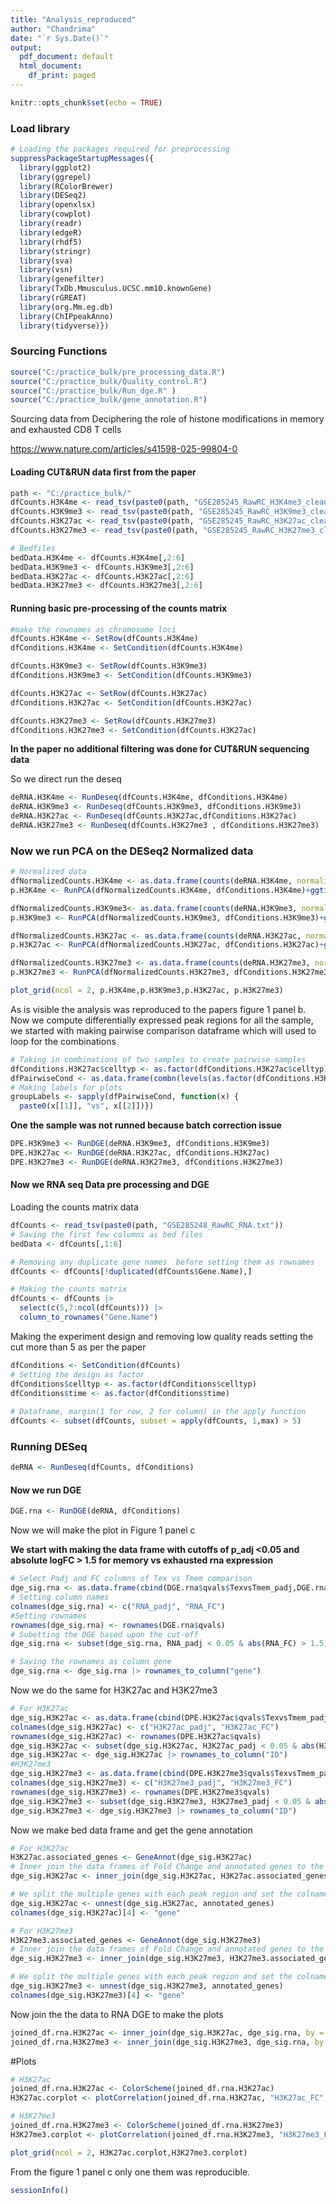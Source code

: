 ---
title: "Analysis_reproduced"
author: "Chandrima"
date: "`r Sys.Date()`"
output:
  pdf_document: default
  html_document:
    df_print: paged
---

```{r setup, include=FALSE}
knitr::opts_chunk$set(echo = TRUE)
```

### Load library

```{r}
# Loading the packages required for preprocessing
suppressPackageStartupMessages({
  library(ggplot2)
  library(ggrepel)
  library(RColorBrewer)
  library(DESeq2)
  library(openxlsx)
  library(cowplot)
  library(readr)
  library(edgeR)
  library(rhdf5)
  library(stringr)
  library(sva)
  library(vsn)
  library(genefilter)
  library(TxDb.Mmusculus.UCSC.mm10.knownGene)
  library(rGREAT)
  library(org.Mm.eg.db)
  library(ChIPpeakAnno)
  library(tidyverse)})
```

### Sourcing Functions

```{r}
source("C:/practice_bulk/pre_processing_data.R")
source("C:/practice_bulk/Quality_control.R")
source("C:/practice_bulk/Run_dge.R" )
source("C:/practice_bulk/gene_annotation.R")
```

Sourcing data from Deciphering the role of histone modifications in memory and exhausted CD8 T cells

<https://www.nature.com/articles/s41598-025-99804-0>

#### Loading CUT&RUN data first from the paper

```{r}
path <- "C:/practice_bulk/"
dfCounts.H3K4me <- read_tsv(paste0(path, "GSE285245_RawRC_H3K4me3_cleanID.txt"))
dfCounts.H3K9me3 <- read_tsv(paste0(path, "GSE285245_RawRC_H3K9me3_cleanID.txt"))
dfCounts.H3K27ac <- read_tsv(paste0(path, "GSE285245_RawRC_H3K27ac_cleanID.txt"))
dfCounts.H3K27me3 <- read_tsv(paste0(path, "GSE285245_RawRC_H3K27me3_cleanID.txt"))

# Bedfiles
bedData.H3K4me <- dfCounts.H3K4me[,2:6]
bedData.H3K9me3 <- dfCounts.H3K9me3[,2:6]
bedData.H3K27ac <- dfCounts.H3K27ac[,2:6]
bedData.H3K27me3 <- dfCounts.H3K27me3[,2:6]
```

#### Running basic pre-processing of the counts matrix

```{r}
#make the rownames as chromosome loci
dfCounts.H3K4me <- SetRow(dfCounts.H3K4me)
dfConditions.H3K4me <- SetCondition(dfCounts.H3K4me)

dfCounts.H3K9me3 <- SetRow(dfCounts.H3K9me3)
dfConditions.H3K9me3 <- SetCondition(dfCounts.H3K9me3)

dfCounts.H3K27ac <- SetRow(dfCounts.H3K27ac)
dfConditions.H3K27ac <- SetCondition(dfCounts.H3K27ac)

dfCounts.H3K27me3 <- SetRow(dfCounts.H3K27me3)
dfConditions.H3K27me3 <- SetCondition(dfCounts.H3K27ac)
```

**In the paper no additional filtering was done for CUT&RUN sequencing data**

So we direct run the deseq

```{r}
deRNA.H3K4me <- RunDeseq(dfCounts.H3K4me, dfConditions.H3K4me)
deRNA.H3K9me3 <- RunDeseq(dfCounts.H3K9me3, dfConditions.H3K9me3)
deRNA.H3K27ac <- RunDeseq(dfCounts.H3K27ac,dfConditions.H3K27ac)
deRNA.H3K27me3 <- RunDeseq(dfCounts.H3K27me3 , dfConditions.H3K27me3)
```

### Now we run PCA on the DESeq2 Normalized data

```{r}
# Normalized data
dfNormalizedCounts.H3K4me <- as.data.frame(counts(deRNA.H3K4me, normalized = T))
p.H3K4me <- RunPCA(dfNormalizedCounts.H3K4me, dfConditions.H3K4me)+ggtitle("H3K4me")

dfNormalizedCounts.H3K9me3<- as.data.frame(counts(deRNA.H3K9me3, normalized = T))
p.H3K9me3 <- RunPCA(dfNormalizedCounts.H3K9me3, dfConditions.H3K9me3)+ggtitle("H3K9me3")

dfNormalizedCounts.H3K27ac <- as.data.frame(counts(deRNA.H3K27ac, normalized = T))
p.H3K27ac <- RunPCA(dfNormalizedCounts.H3K27ac, dfConditions.H3K27ac)+ggtitle("H3K27ac")

dfNormalizedCounts.H3K27me3 <- as.data.frame(counts(deRNA.H3K27me3, normalized = T))
p.H3K27me3 <- RunPCA(dfNormalizedCounts.H3K27me3, dfConditions.H3K27me3)+ggtitle("H3K27me3")

plot_grid(ncol = 2, p.H3K4me,p.H3K9me3,p.H3K27ac, p.H3K27me3)
```

As is visible the analysis was reproduced to the papers figure 1 panel b. Now we compute differentially expressed peak regions for all the sample, we started with making pairwise comparison dataframe which will used to loop for the combinations

```{r}
# Taking in combinations of two samples to create pairwise samples
dfConditions.H3K27ac$celltyp <- as.factor(dfConditions.H3K27ac$celltyp)
dfPairwiseCond <- as.data.frame(combn(levels(as.factor(dfConditions.H3K27ac$celltyp)), 2))
# Making labels for plots  
groupLabels <- sapply(dfPairwiseCond, function(x) {
  paste0(x[[1]], "vs", x[[2]])})
```

**One the sample was not runned because batch correction issue**

```{r}
DPE.H3K9me3 <- RunDGE(deRNA.H3K9me3, dfConditions.H3K9me3)
DPE.H3K27ac <- RunDGE(deRNA.H3K27ac, dfConditions.H3K27ac)
DPE.H3K27me3 <- RunDGE(deRNA.H3K27me3, dfConditions.H3K27me3)
```

#### Now we RNA seq Data pre processing and DGE

Loading the counts matrix data

```{r}
dfCounts <- read_tsv(paste0(path, "GSE285248_RawRC_RNA.txt"))
# Saving the first few columns as bed files
bedData <- dfCounts[,1:6]

# Removing any duplicate gene names  before setting them as rownames
dfCounts <- dfCounts[!duplicated(dfCounts$Gene.Name),]

# Making the counts matrix
dfCounts <- dfCounts |> 
  select(c(5,7:ncol(dfCounts))) |> 
  column_to_rownames("Gene.Name")
```

Making the experiment design and removing low quality reads setting the cut more than 5 as per the paper

```{r}
dfConditions <- SetCondition(dfCounts)
# Setting the design as factor
dfConditions$celltyp <- as.factor(dfConditions$celltyp)
dfConditions$time <- as.factor(dfConditions$time)
                               
# Dataframe, margin(1 for row, 2 for column) in the apply function
dfCounts <- subset(dfCounts, subset = apply(dfCounts, 1,max) > 5)
```

### Running DESeq

```{r}
deRNA <- RunDeseq(dfCounts, dfConditions)
```

#### Now we run DGE

```{r}
DGE.rna <- RunDGE(deRNA, dfConditions)
```

Now we will make the plot in Figure 1 panel c

**We start with making the data frame with cutoffs of p_adj \<0.05 and absolute logFC \> 1.5 for memory vs exhausted rna expression**

```{r}
# Select Padj and FC columns of Tex vs Tmem comparison
dge_sig.rna <- as.data.frame(cbind(DGE.rna$qvals$TexvsTmem_padj,DGE.rna$fc$TexvsTmem_fc))
# Setting column names 
colnames(dge_sig.rna) <- c("RNA_padj", "RNA_FC")
#Setting rownames
rownames(dge_sig.rna) <- rownames(DGE.rna$qvals)
# Subetting the DGE based upon the cut-off
dge_sig.rna <- subset(dge_sig.rna, RNA_padj < 0.05 & abs(RNA_FC) > 1.5)

# Saving the rownames as column gene
dge_sig.rna <- dge_sig.rna |> rownames_to_column("gene")
```

Now we do the same for H3K27ac and H3K27me3

```{r}
# For H3K27ac
dge_sig.H3K27ac <- as.data.frame(cbind(DPE.H3K27ac$qvals$TexvsTmem_padj,DPE.H3K27ac$fc$TexvsTmem_fc))
colnames(dge_sig.H3K27ac) <- c("H3K27ac_padj", "H3K27ac_FC")
rownames(dge_sig.H3K27ac) <- rownames(DPE.H3K27ac$qvals)
dge_sig.H3K27ac <- subset(dge_sig.H3K27ac, H3K27ac_padj < 0.05 & abs(H3K27ac_FC) > 1.5)
dge_sig.H3K27ac <- dge_sig.H3K27ac |> rownames_to_column("ID")
#H3K27me3
dge_sig.H3K27me3 <- as.data.frame(cbind(DPE.H3K27me3$qvals$TexvsTmem_padj,DPE.H3K27me3$fc$TexvsTmem_fc))
colnames(dge_sig.H3K27me3) <- c("H3K27me3_padj", "H3K27me3_FC")
rownames(dge_sig.H3K27me3) <- rownames(DPE.H3K27me3$qvals)
dge_sig.H3K27me3 <- subset(dge_sig.H3K27me3, H3K27me3_padj < 0.05 & abs(H3K27me3_FC) > 1.5)
dge_sig.H3K27me3 <- dge_sig.H3K27me3 |> rownames_to_column("ID")
```

Now we make bed data frame and get the gene annotation

```{r}
# For H3K27ac
H3K27ac.associated_genes <- GeneAnnot(dge_sig.H3K27ac)
# Inner join the data frames of Fold Change and annotated genes to the peak regions
dge_sig.H3K27ac <- inner_join(dge_sig.H3K27ac, H3K27ac.associated_genes, by = "ID")

# We split the multiple genes with each peak region and set the colname as gene
dge_sig.H3K27ac <- unnest(dge_sig.H3K27ac, annotated_genes)
colnames(dge_sig.H3K27ac)[4] <- "gene"

# For H3K27me3
H3K27me3.associated_genes <- GeneAnnot(dge_sig.H3K27me3)
# Inner join the data frames of Fold Change and annotated genes to the peak regions
dge_sig.H3K27me3 <- inner_join(dge_sig.H3K27me3, H3K27me3.associated_genes, by = "ID")

# We split the multiple genes with each peak region and set the colname as gene
dge_sig.H3K27me3 <- unnest(dge_sig.H3K27me3, annotated_genes)
colnames(dge_sig.H3K27me3)[4] <- "gene"

```

Now join the the data to RNA DGE to make the plots

```{r}
joined_df.rna.H3K27ac <- inner_join(dge_sig.H3K27ac, dge_sig.rna, by = "gene")
joined_df.rna.H3K27me3 <- inner_join(dge_sig.H3K27me3, dge_sig.rna, by = "gene")
```

#Plots

```{r}
# H3K27ac
joined_df.rna.H3K27ac <- ColorScheme(joined_df.rna.H3K27ac)
H3K27ac.corplot <- plotCorrelation(joined_df.rna.H3K27ac, "H3K27ac_FC", "RNA_FC", "color")

# H3K27me3
joined_df.rna.H3K27me3 <- ColorScheme(joined_df.rna.H3K27me3)
H3K27me3.corplot <- plotCorrelation(joined_df.rna.H3K27me3, "H3K27me3_FC", "RNA_FC", "color")

plot_grid(ncol = 2, H3K27ac.corplot,H3K27me3.corplot)
```

From the figure 1 panel c only one them was reproducible.


```{r}
sessionInfo()
```


